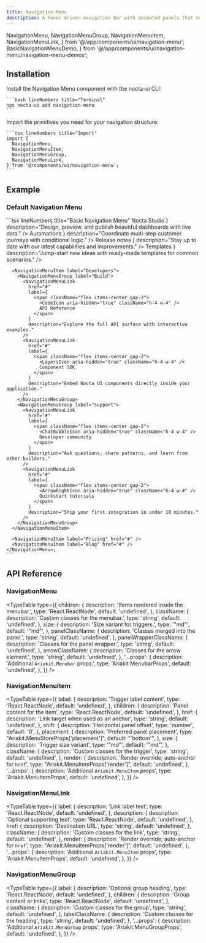 ```yaml
---
title: Navigation Menu
description: A hover-driven navigation bar with animated panels that surface nested content and quick actions
---
```


  NavigationMenu,
  NavigationMenuGroup,
  NavigationMenuItem,
  NavigationMenuLink,
} from '@/app/components/ui/navigation-menu';
  BasicNavigationMenuDemo,
} from '@/app/components/ui/navigation-menu/navigation-menu-demos';

## Installation

<Steps>
  <Step>
    Install the Navigation Menu component with the nocta-ui CLI:

    ```bash lineNumbers title="Terminal"
    npx nocta-ui add navigation-menu
    ```
  </Step>
  <Step>
    Import the primitives you need for your navigation structure:

    ```tsx lineNumbers title="Import"
    import {
      NavigationMenu,
      NavigationMenuItem,
      NavigationMenuGroup,
      NavigationMenuLink,
    } from '@/components/ui/navigation-menu';
    ```
  </Step>
</Steps>

## Example

### Default Navigation Menu

<DocsTabs defaultValue="preview">
  <DocsTab value="preview" lineNumbers title="Preview">
    <BasicNavigationMenuDemo />
  </DocsTab>
  <DocsTab value="code" lineNumbers title="Code">
    ```tsx lineNumbers title="Basic Navigation Menu"
    <NavigationMenu>
      <NavigationMenuItem label="Product">
        <NavigationMenuGroup label="Featured">
          <NavigationMenuLink
            href="#"
            label={
              <span className="flex items-center gap-2">
                <RocketIcon aria-hidden="true" className="h-4 w-4" />
                Nocta Studio
              </span>
            }
            description="Design, preview, and publish beautiful dashboards with live data."
          />
          <NavigationMenuLink
            href="#"
            label={
              <span className="flex items-center gap-2">
                <LightningBoltIcon aria-hidden="true" className="h-4 w-4" />
                Automations
              </span>
            }
            description="Coordinate multi-step customer journeys with conditional logic."
          />
        </NavigationMenuGroup>
        <NavigationMenuGroup label="Resources">
          <NavigationMenuLink
            href="#"
            label={
              <span className="flex items-center gap-2">
                <FileTextIcon aria-hidden="true" className="h-4 w-4" />
                Release notes
              </span>
            }
            description="Stay up to date with our latest capabilities and improvements."
          />
          <NavigationMenuLink
            href="#"
            label={
              <span className="flex items-center gap-2">
                <LayersIcon aria-hidden="true" className="h-4 w-4" />
                Templates
              </span>
            }
            description="Jump-start new ideas with ready-made templates for common scenarios."
          />
        </NavigationMenuGroup>
      </NavigationMenuItem>

      <NavigationMenuItem label="Developers">
        <NavigationMenuGroup label="Build">
          <NavigationMenuLink
            href="#"
            label={
              <span className="flex items-center gap-2">
                <CodeIcon aria-hidden="true" className="h-4 w-4" />
                API Reference
              </span>
            }
            description="Explore the full API surface with interactive examples."
          />
          <NavigationMenuLink
            href="#"
            label={
              <span className="flex items-center gap-2">
                <LayersIcon aria-hidden="true" className="h-4 w-4" />
                Component SDK
              </span>
            }
            description="Embed Nocta UI components directly inside your application."
          />
        </NavigationMenuGroup>
        <NavigationMenuGroup label="Support">
          <NavigationMenuLink
            href="#"
            label={
              <span className="flex items-center gap-2">
                <ChatBubbleIcon aria-hidden="true" className="h-4 w-4" />
                Developer community
              </span>
            }
            description="Ask questions, share patterns, and learn from other builders."
          />
          <NavigationMenuLink
            href="#"
            label={
              <span className="flex items-center gap-2">
                <ArrowRightIcon aria-hidden="true" className="h-4 w-4" />
                Quickstart tutorials
              </span>
            }
            description="Ship your first integration in under 10 minutes."
          />
        </NavigationMenuGroup>
      </NavigationMenuItem>

      <NavigationMenuItem label="Pricing" href="#" />
      <NavigationMenuItem label="Blog" href="#" />
    </NavigationMenu>;
    ```
  </DocsTab>
</DocsTabs>

## API Reference

### NavigationMenu

<TypeTable
  type={{
    children: {
      description: 'Items rendered inside the menubar.',
      type: 'React.ReactNode',
      default: 'undefined',
    },
    className: {
      description: 'Custom classes for the menubar.',
      type: 'string',
      default: 'undefined',
    },
    size: {
      description: 'Size variant for triggers.',
      type: '"md"',
      default: '"md"',
    },
    panelClassName: {
      description: 'Classes merged into the panel.',
      type: 'string',
      default: 'undefined',
    },
    panelWrapperClassName: {
      description: 'Classes for the panel wrapper.',
      type: 'string',
      default: 'undefined',
    },
    arrowClassName: {
      description: 'Classes for the arrow element.',
      type: 'string',
      default: 'undefined',
    },
    '...props': {
      description: 'Additional `Ariakit.Menubar` props.',
      type: 'Ariakit.MenubarProps',
      default: 'undefined',
    },
  }}
/>

### NavigationMenuItem

<TypeTable
  type={{
    label: {
      description: 'Trigger label content',
      type: 'React.ReactNode',
      default: 'undefined',
    },
    children: {
      description: 'Panel content for the item',
      type: 'React.ReactNode',
      default: 'undefined',
    },
    href: {
      description: 'Link target when used as an anchor',
      type: 'string',
      default: 'undefined',
    },
    shift: {
      description: 'Horizontal panel offset',
      type: 'number',
      default: '0',
    },
    placement: {
      description: 'Preferred panel placement',
      type: "Ariakit.MenuStoreProps['placement']",
      default: "'bottom'",
    },
    size: {
      description: 'Trigger size variant',
      type: '"md"',
      default: '"md"',
    },
    className: {
      description: 'Custom classes for the trigger',
      type: 'string',
      default: 'undefined',
    },
    render: {
      description: 'Render override; auto-anchor for `href`',
      type: "Ariakit.MenuItemProps['render']",
      default: 'undefined',
    },
    '...props': {
      description: 'Additional `Ariakit.MenuItem` props',
      type: 'Ariakit.MenuItemProps',
      default: 'undefined',
    },
  }}
/>

### NavigationMenuLink

<TypeTable
  type={{
    label: {
      description: 'Link label text',
      type: 'React.ReactNode',
      default: 'undefined',
    },
    description: {
      description: 'Optional supporting text',
      type: 'React.ReactNode',
      default: 'undefined',
    },
    href: {
      description: 'Destination URL',
      type: 'string',
      default: 'undefined',
    },
    className: {
      description: 'Custom classes for the link',
      type: 'string',
      default: 'undefined',
    },
    render: {
      description: 'Render override; auto-anchor for `href`',
      type: "Ariakit.MenuItemProps['render']",
      default: 'undefined',
    },
    '...props': {
      description: 'Additional `Ariakit.MenuItem` props',
      type: 'Ariakit.MenuItemProps',
      default: 'undefined',
    },
  }}
/>

### NavigationMenuGroup

<TypeTable
  type={{
    label: {
      description: 'Optional group heading',
      type: 'React.ReactNode',
      default: 'undefined',
    },
    children: {
      description: 'Group content or links',
      type: 'React.ReactNode',
      default: 'undefined',
    },
    className: {
      description: 'Custom classes for the group',
      type: 'string',
      default: 'undefined',
    },
    labelClassName: {
      description: 'Custom classes for the heading',
      type: 'string',
      default: 'undefined',
    },
    '...props': {
      description: 'Additional `Ariakit.MenuGroup` props',
      type: 'Ariakit.MenuGroupProps',
      default: 'undefined',
    },
  }}
/>
